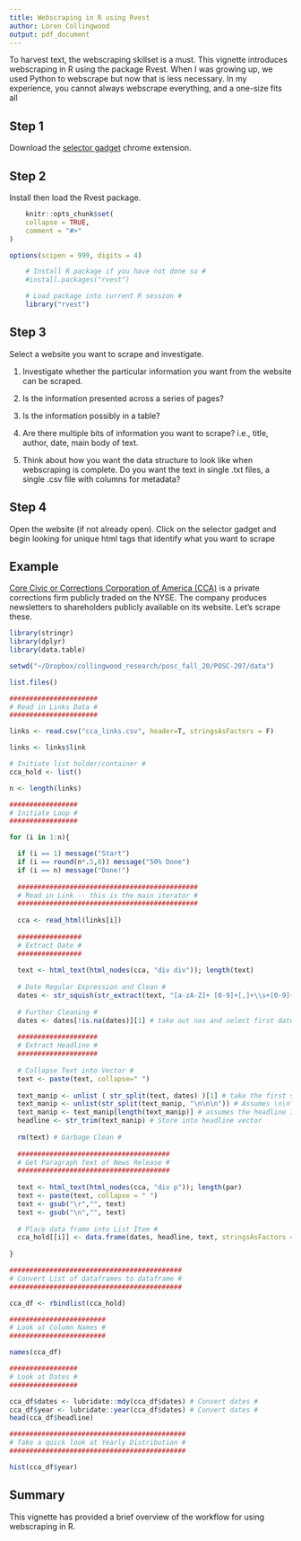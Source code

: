 ```yaml
---
title: Webscraping in R using Rvest
author: Loren Collingwood
output: pdf_document
---
```

    
To harvest text, the webscraping skillset is a must. This vignette introduces 
webscraping in R using the package Rvest. When I was 
growing up, we used Python to webscrape but now that is less necessary. In my 
experience, you cannot always webscrape everything, and a one-size fits all 

## Step 1

Download the [selector gadget](https://selectorgadget.com) chrome extension.

## Step 2

Install then load the Rvest package.

```r
    knitr::opts_chunk$set(
    collapse = TRUE,
    comment = "#>"
)

options(scipen = 999, digits = 4)
```

```r
    # Install R package if you have not done so #
    #install.packages("rvest")

    # Load package into current R session #
    library("rvest")

```

## Step 3 

Select a website you want to scrape and investigate.

1. Investigate whether the particular information you want from the website can be 
scraped.

2. Is the information presented across a series of pages?

3. Is the information possibly in a table?

4. Are there multiple bits of information you want to scrape? i.e., title, author,
date, main body of text. 

5. Think about how you want the data structure to look like when webscraping is complete.
Do you want the text in single .txt files, a single .csv file with columns for 
metadata?

## Step 4

Open the website (if not already open). Click on the selector gadget and begin 
looking for unique html tags that identify what you want to scrape

## Example

[Core Civic or Corrections Corporation of America (CCA)](https://www.corecivic.com/) 
is a private corrections firm publicly traded on the NYSE. The company produces 
newsletters to shareholders publicly available on its website. Let's scrape these.

```r

library(stringr)
library(dplyr)
library(data.table)

setwd("~/Dropbox/collingwood_research/posc_fall_20/POSC-207/data")

list.files()

######################
# Read in Links Data #
######################

links <- read.csv("cca_links.csv", header=T, stringsAsFactors = F)

links <- links$link

# Initiate list holder/container #
cca_hold <- list()

n <- length(links)

#################
# Initiate Loop #
#################

for (i in 1:n){

  if (i == 1) message("Start")
  if (i == round(n*.5,0)) message("50% Done")
  if (i == n) message("Done!")
  
  #############################################
  # Read in Link -- this is the main iterator #
  #############################################
  
  cca <- read_html(links[i])
  
  ################
  # Extract Date #
  ################
  
  text <- html_text(html_nodes(cca, "div div")); length(text)
  
  # Date Regular Expression and Clean #
  dates <- str_squish(str_extract(text, "[a-zA-Z]+ [0-9]+[,]+\\s+[0-9]{4}"))
  
  # Further Cleaning #
  dates <- dates[!is.na(dates)][1] # take out nas and select first date
  
  ####################
  # Extract Headline #
  ####################
  
  # Collapse Text into Vector #
  text <- paste(text, collapse=" ")
  
  text_manip <- unlist ( str_split(text, dates) )[1] # take the first split on the date
  text_manip <- unlist(str_split(text_manip, "\n\n\n")) # Assumes \n\n\n is in all releases
  text_manip <- text_manip[length(text_manip)] # assumes the headline is last
  headline <- str_trim(text_manip) # Store into headline vector
  
  rm(text) # Garbage Clean #
  
  ######################################
  # Get Paragraph Text of News Release #
  ######################################
  
  text <- html_text(html_nodes(cca, "div p")); length(par)
  text <- paste(text, collapse = " ")
  text <- gsub("\r","", text)
  text <- gsub("\n","", text)
  
  # Place data frame into List Item #
  cca_hold[[i]] <- data.frame(dates, headline, text, stringsAsFactors = F)
  
}

###########################################
# Convert List of dataframes to dataframe #
###########################################

cca_df <- rbindlist(cca_hold)

########################
# Look at Column Names #
########################

names(cca_df)

#################
# Look at Dates #
#################

cca_df$dates <- lubridate::mdy(cca_df$dates) # Convert dates #
cca_df$year <- lubridate::year(cca_df$dates) # Convert dates #
head(cca_df$headline)

############################################
# Take a quick look at Yearly Distribution #
############################################

hist(cca_df$year)


```

## Summary

This vignette has provided a brief overview of the workflow for using webscraping 
in R.


